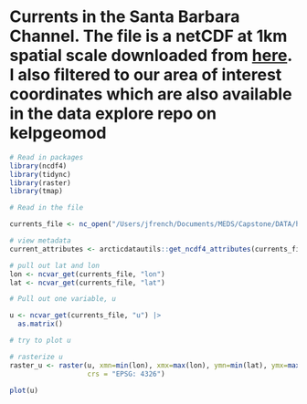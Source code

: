 # Currents in the Santa Barbara Channel. The file is a netCDF at 1km spatial scale downloaded from [here](https://dods.ndbc.noaa.gov/thredds/ncss/grid/hfradar_uswc_1km/dataset.html). I also filtered to our area of interest coordinates which are also available in the data explore repo on kelpgeomod


```r
# Read in packages
library(ncdf4)
library(tidync)
library(raster)
library(tmap)
```


```r
# Read in the file

currents_file <- nc_open("/Users/jfrench/Documents/MEDS/Capstone/DATA/hfradar_uswc_1km.nc")
```

```r
# view metadata
current_attributes <- arcticdatautils::get_ncdf4_attributes(currents_file)
```

```r
# pull out lat and lon
lon <- ncvar_get(currents_file, "lon")
lat <- ncvar_get(currents_file, "lat")

# Pull out one variable, u

u <- ncvar_get(currents_file, "u") |> 
  as.matrix()


```

```r
# try to plot u

# rasterize u
raster_u <- raster(u, xmn=min(lon), xmx=max(lon), ymn=min(lat), ymx=max(lat), 
                   crs = "EPSG: 4326")

plot(u)
```

